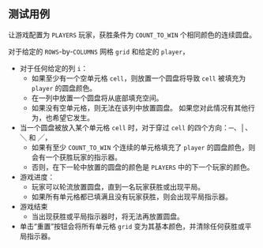 ## 测试用例

让游戏配置为 `PLAYERS` 玩家，获胜条件为 `COUNT_TO_WIN` 个相同颜色的连续圆盘。

对于给定的 `ROWS`-by-`COLUMNS` 网格 `grid` 和给定的 `player`，

* 对于任何给定的列 `i`：
  * 如果至少有一个空单元格 `cell`，则放置一个圆盘将导致 `cell` 被填充为 `player` 的圆盘颜色。
  * 在一列中放置一个圆盘将从底部填充空间。
  * 如果没有空单元格，则无法在该列中放置圆盘。 如果您对此情况有其他行为，也希望它发生。
* 当一个圆盘被放入某个单元格 `cell` 时，对于穿过 `cell` 的四个方向：─、│、╲ 和 ╱，
  * 如果有至少 `COUNT_TO_WIN` 个连续的单元格填充了 `player` 的圆盘颜色，则会有一个获胜玩家的指示器。
  * 否则，在下一轮中放置的圆盘的颜色是 `PLAYERS` 中的下一个玩家的颜色。
* 游戏进度：
  * 玩家可以轮流放置圆盘，直到一名玩家获胜或出现平局。
  * 如果所有单元格都已填满且没有玩家获胜，则会出现平局指示器。
* 游戏结束
  * 当出现获胜或平局指示器时，将无法再放置圆盘。
* 单击“重置”按钮会将所有单元格 `grid` 变为其基本颜色，并清除任何获胜或平局指示器。
